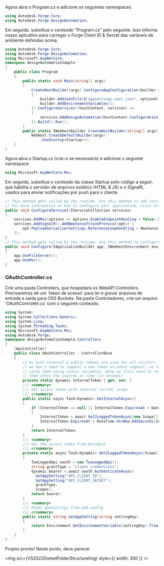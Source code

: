 
Agora abra o Program.cs e adicione os seguintes namespaces

```cs
using Autodesk.Forge.Core;
using Autodesk.Forge.DesignAutomation;
```

Em seguida, substitua o conteúdo "Program.cs" pelo seguinte. Isso informa nosso aplicativo para carregar o Forge Client ID & Secret das variáveis de ambiente definidas acima.

```cs
using Autodesk.Forge.Core;
using Autodesk.Forge.DesignAutomation;
using Microsoft.AspNetCore;
namespace designAutomationSample
{
    public class Program
    {
        public static void Main(string[] args)
        {
            CreateHostBuilder(args).ConfigureAppConfiguration(builder =>
            {
                builder.AddJsonFile($"appsettings.user.json", optional: true);
                builder.AddEnvironmentVariables();
            }).ConfigureServices((hostContext, services) =>
            {
                services.AddDesignAutomation(hostContext.Configuration);
            }).Build().Run();
        }
        public static IWebHostBuilder CreateHostBuilder(string[] args) =>
            WebHost.CreateDefaultBuilder(args)
                .UseStartup<Startup>();
    }
}
```

Agora abra o Startup.cs (crie-o se necessário) e adicione o seguinte namespace:

```cs
using Microsoft.AspNetCore.Mvc;
```

Em seguida, substitua o conteúdo da classe Startup pelo código a seguir, que habilita o servidor de arquivos estático (HTML & JS) e o SignalR, usados para enviar notificações por push para o cliente.

```cs
// This method gets called by the runtime. Use this method to add services to the container.
// For more information on how to configure your application, visit https://go.microsoft.com/fwlink/?LinkID=398940
public void ConfigureServices(IServiceCollection services)
{
    services.AddMvc(options => options.EnableEndpointRouting = false).SetCompatibilityVersion(CompatibilityVersion.Version_3_0).AddNewtonsoftJson();
    services.AddSignalR().AddNewtonsoftJsonProtocol(opt=> {
        opt.PayloadSerializerSettings.ReferenceLoopHandling = Newtonsoft.Json.ReferenceLoopHandling.Ignore;
    });
}
// This method gets called by the runtime. Use this method to configure the HTTP request pipeline.
public void Configure(IApplicationBuilder app, IWebHostEnvironment env)
{
    app.UseFileServer();
    app.UseMvc();
}
```

### OAuthController.cs

Crie uma pasta Controllers, que hospedará os WebAPI Controllers.
Precisaremos de um 'token de acesso' para ler e gravar arquivos de entrada e saída para OSS Buckets. Na pasta Controladores, crie um arquivo 'OAuthController.cs' com o seguinte conteúdo.

```cs title=OAuthController.cs
using System;
using System.Collections.Generic;
using System.Linq;
using System.Threading.Tasks;
using Microsoft.AspNetCore.Mvc;
using Autodesk.Forge;
namespace designAutomationSample.Controllers
{
    [ApiController]
    public class OAuthController : ControllerBase
    {
        // As both internal & public tokens are used for all visitors
        // we don't need to request a new token on every request, so let's
        // cache them using static variables. Note we still need to refresh
        // them after the expires_in time (in seconds)
        private static dynamic InternalToken { get; set; }
        /// <summary>
        /// Get access token with internal (write) scope
        /// </summary>
        public static async Task<dynamic> GetInternalAsync()
        {
            if (InternalToken == null || InternalToken.ExpiresAt < DateTime.UtcNow)
            {
                InternalToken = await Get2LeggedTokenAsync(new Scope[] { Scope.BucketCreate, Scope.BucketRead, Scope.BucketDelete, Scope.DataRead, Scope.DataWrite, Scope.DataCreate, Scope.CodeAll });
                InternalToken.ExpiresAt = DateTime.UtcNow.AddSeconds(InternalToken.expires_in);
            }
            return InternalToken;
        }
        /// <summary>
        /// Get the access token from Autodesk
        /// </summary>
        private static async Task<dynamic> Get2LeggedTokenAsync(Scope[] scopes)
        {
            TwoLeggedApi oauth = new TwoLeggedApi();
            string grantType = "client_credentials";
            dynamic bearer = await oauth.AuthenticateAsync(
              GetAppSetting("APS_CLIENT_ID"),
              GetAppSetting("APS_CLIENT_SECRET"),
              grantType,
              scopes);
            return bearer;
        }
        /// <summary>
        /// Reads appsettings from web.config
        /// </summary>
        public static string GetAppSetting(string settingKey)
        {
            return Environment.GetEnvironmentVariable(settingKey).Trim();
        }
    }
}
```

Projeto pronto! Neste ponto, deve parecer

<img src={VS2022DotnetFolderStructureImg} style={{ width: 300 }} />
